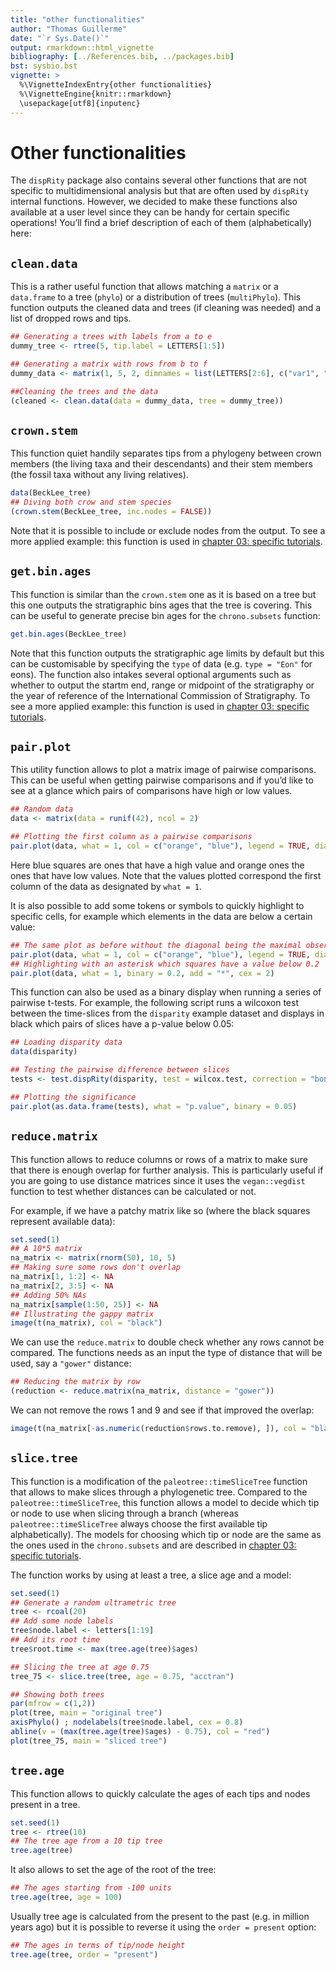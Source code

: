 ```yaml
---
title: "other functionalities"
author: "Thomas Guillerme"
date: "`r Sys.Date()`"
output: rmarkdown::html_vignette
bibliography: [../References.bib, ../packages.bib]
bst: sysbio.bst
vignette: >
  %\VignetteIndexEntry{other functionalities}
  %\VignetteEngine{knitr::rmarkdown}
  \usepackage[utf8]{inputenc}
---
```



# Other functionalities

The `dispRity` package also contains several other functions that are not specific to multidimensional analysis but that are often used by `dispRity` internal functions.
However, we decided to make these functions also available at a user level since they can be handy for certain specific operations!
You'll find a brief description of each of them (alphabetically) here:

## `clean.data`

This is a rather useful function that allows matching a `matrix` or a `data.frame` to a tree (`phylo`) or a distribution of trees (`multiPhylo`).
This function outputs the cleaned data and trees (if cleaning was needed) and a list of dropped rows and tips.

```r
## Generating a trees with labels from a to e
dummy_tree <- rtree(5, tip.label = LETTERS[1:5])

## Generating a matrix with rows from b to f
dummy_data <- matrix(1, 5, 2, dimnames = list(LETTERS[2:6], c("var1", "var2")))

##Cleaning the trees and the data
(cleaned <- clean.data(data = dummy_data, tree = dummy_tree))
```

## `crown.stem`

This function quiet handily separates tips from a phylogeny between crown members (the living taxa and their descendants) and their stem members (the fossil taxa without any living relatives).

```r
data(BeckLee_tree)
## Diving both crow and stem species
(crown.stem(BeckLee_tree, inc.nodes = FALSE))
```

Note that it is possible to include or exclude nodes from the output.
To see a more applied example: this function is used in [chapter 03: specific tutorials](#custom-subsets).

## `get.bin.ages`

This function is similar than the `crown.stem` one as it is based on a tree but this one outputs the stratigraphic bins ages that the tree is covering.
This can be useful to generate precise bin ages for the `chrono.subsets` function:

```r
get.bin.ages(BeckLee_tree)
```

Note that this function outputs the stratigraphic age limits by default but this can be customisable by specifying the `type` of data (e.g. `type = "Eon"` for eons).
The function also intakes several optional arguments such as whether to output the startm end, range or midpoint of the stratigraphy or the year of reference of the International Commission of Stratigraphy.
To see a more applied example: this function is used in [chapter 03: specific tutorials](#chrono-subsets).

## `pair.plot`

This utility function allows to plot a matrix image of pairwise comparisons.
This can be useful when getting pairwise comparisons and if you'd like to see at a glance which pairs of comparisons have high or low values.

```r
## Random data
data <- matrix(data = runif(42), ncol = 2)

## Plotting the first column as a pairwise comparisons
pair.plot(data, what = 1, col = c("orange", "blue"), legend = TRUE, diag = 1)
```

Here blue squares are ones that have a high value and orange ones the ones that have low values.
Note that the values plotted correspond the first column of the data as designated by `what = 1`.

It is also possible to add some tokens or symbols to quickly highlight to specific cells, for example which elements in the data are below a certain value:

```r
## The same plot as before without the diagonal being the maximal observed value
pair.plot(data, what = 1, col = c("orange", "blue"), legend = TRUE, diag = "max")
## Highlighting with an asterisk which squares have a value below 0.2
pair.plot(data, what = 1, binary = 0.2, add = "*", cex = 2)
```

This function can also be used as a binary display when running a series of pairwise t-tests.
For example, the following script runs a wilcoxon test between the time-slices from the `disparity` example dataset and displays in black which pairs of slices have a p-value below 0.05:

```r
## Loading disparity data
data(disparity)

## Testing the pairwise difference between slices
tests <- test.dispRity(disparity, test = wilcox.test, correction = "bonferroni")

## Plotting the significance
pair.plot(as.data.frame(tests), what = "p.value", binary = 0.05)
```

## `reduce.matrix`

This function allows to reduce columns or rows of a matrix to make sure that there is enough overlap for further analysis.
This is particularly useful if you are going to use distance matrices since it uses the `vegan::vegdist` function to test whether distances can be calculated or not.

For example, if we have a patchy matrix like so (where the black squares represent available data):

```r
set.seed(1)
## A 10*5 matrix
na_matrix <- matrix(rnorm(50), 10, 5)
## Making sure some rows don't overlap
na_matrix[1, 1:2] <- NA
na_matrix[2, 3:5] <- NA
## Adding 50% NAs
na_matrix[sample(1:50, 25)] <- NA
## Illustrating the gappy matrix
image(t(na_matrix), col = "black")
```

We can use the `reduce.matrix` to double check whether any rows cannot be compared.
The functions needs as an input the type of distance that will be used, say a `"gower"` distance:

```r
## Reducing the matrix by row
(reduction <- reduce.matrix(na_matrix, distance = "gower"))
```

We can not remove the rows 1 and 9 and see if that improved the overlap:

```r
image(t(na_matrix[-as.numeric(reduction$rows.to.remove), ]), col = "black")
```

## `slice.tree`

This function is a modification of the `paleotree::timeSliceTree` function that allows to make slices through a phylogenetic tree.
Compared to the `paleotree::timeSliceTree`, this function allows a model to decide which tip or node to use when slicing through a branch (whereas `paleotree::timeSliceTree` always choose the first available tip alphabetically).
The models for choosing which tip or node are the same as the ones used in the `chrono.subsets` and are described in [chapter 03: specific tutorials](#chrono-subsets).

The function works by using at least a tree, a slice age and a model:

```r
set.seed(1)
## Generate a random ultrametric tree
tree <- rcoal(20)
## Add some node labels
tree$node.label <- letters[1:19]
## Add its root time
tree$root.time <- max(tree.age(tree)$ages)

## Slicing the tree at age 0.75
tree_75 <- slice.tree(tree, age = 0.75, "acctran")

## Showing both trees
par(mfrow = c(1,2))
plot(tree, main = "original tree")
axisPhylo() ; nodelabels(tree$node.label, cex = 0.8)
abline(v = (max(tree.age(tree)$ages) - 0.75), col = "red")
plot(tree_75, main = "sliced tree")
```

## `tree.age`

This function allows to quickly calculate the ages of each tips and nodes present in a tree.

```r
set.seed(1)
tree <- rtree(10)
## The tree age from a 10 tip tree
tree.age(tree)
```

It also allows to set the age of the root of the tree:

```r
## The ages starting from -100 units
tree.age(tree, age = 100)
```

Usually tree age is calculated from the present to the past (e.g. in million years ago) but it is possible to reverse it using the `order = present` option:

```r
## The ages in terms of tip/node height
tree.age(tree, order = "present")
```